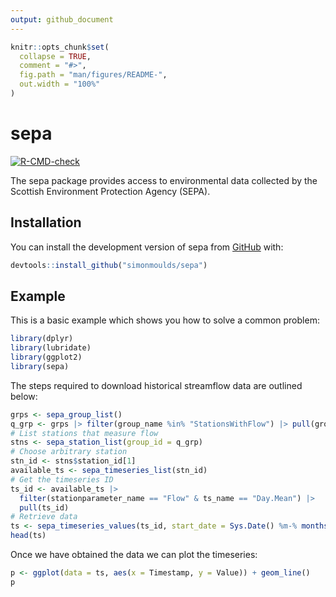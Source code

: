 ```yaml
---
output: github_document
---
```


<!-- README.md is generated from README.Rmd. Please edit that file -->

```r
knitr::opts_chunk$set(
  collapse = TRUE,
  comment = "#>",
  fig.path = "man/figures/README-",
  out.width = "100%"
)
```

# sepa

<!-- badges: start -->
[![R-CMD-check](https://github.com/simonmoulds/sepa/actions/workflows/R-CMD-check.yaml/badge.svg)](https://github.com/simonmoulds/sepa/actions/workflows/R-CMD-check.yaml)
<!-- badges: end -->

The sepa package provides access to environmental data collected by the Scottish Environment Protection Agency (SEPA). 

## Installation

You can install the development version of sepa from [GitHub](https://github.com/) with:

```r
devtools::install_github("simonmoulds/sepa")
```

## Example

This is a basic example which shows you how to solve a common problem:

```r
library(dplyr)
library(lubridate)
library(ggplot2)
library(sepa)
```

The steps required to download historical streamflow data are outlined below: 
```r
grps <- sepa_group_list()
q_grp <- grps |> filter(group_name %in% "StationsWithFlow") |> pull(group_id)
# List stations that measure flow
stns <- sepa_station_list(group_id = q_grp)
# Choose arbitrary station
stn_id <- stns$station_id[1]
available_ts <- sepa_timeseries_list(stn_id)
# Get the timeseries ID
ts_id <- available_ts |> 
  filter(stationparameter_name == "Flow" & ts_name == "Day.Mean") |> 
  pull(ts_id)
# Retrieve data
ts <- sepa_timeseries_values(ts_id, start_date = Sys.Date() %m-% months(1), end_date = Sys.Date())
head(ts)
```

Once we have obtained the data we can plot the timeseries:

```r
p <- ggplot(data = ts, aes(x = Timestamp, y = Value)) + geom_line()
p
```